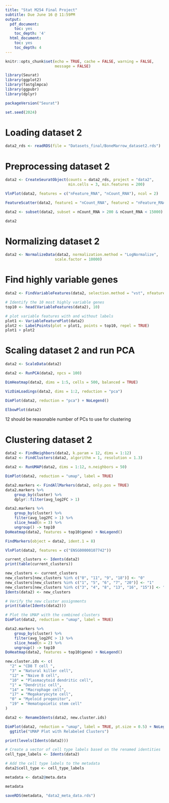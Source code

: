 ```yaml
---
title: "Stat M254 Final Project"
subtitle: Due June 16 @ 11:59PM
output:
  pdf_document:
    toc: yes
    toc_depth: '4'
  html_document:
    toc: yes
    toc_depth: 4
---
```


```r
knitr::opts_chunk$set(echo = TRUE, cache = FALSE, warning = FALSE,
                      message = FALSE)
```

```r
library(Seurat)
library(ggplot2)
library(fastglmpca)
library(ggpubr)
library(dplyr)

```

```r
packageVersion("Seurat")
```

```r
set.seed(2024)
```

# Loading dataset 2

```r
data2_rds <- readRDS(file = "Datasets_final/BoneMarrow_dataset2.rds")
```


# Preprocessing dataset 2


```r
data2 <- CreateSeuratObject(counts = data2_rds, project = "data2",
                            min.cells = 3, min.features = 200)
```


```r
VlnPlot(data2, features = c("nFeature_RNA", "nCount_RNA"), ncol = 2)
```

```r
FeatureScatter(data2, feature1 = "nCount_RNA", feature2 = "nFeature_RNA")
```

```r
data2 <- subset(data2, subset = nCount_RNA > 200 & nCount_RNA < 15000)
```

```r
data2
```


# Normalizing dataset 2 

```r
data2 <- NormalizeData(data2, normalization.method = "LogNormalize",
                      scale.factor = 10000)
```


# Find highly variable genes

```r
data2 <- FindVariableFeatures(data2, selection.method = "vst", nfeatures = 2000)
```


```r
# Identify the 10 most highly variable genes
top10 <- head(VariableFeatures(data2), 10)

# plot variable features with and without labels
plot1 <- VariableFeaturePlot(data2)
plot2 <- LabelPoints(plot = plot1, points = top10, repel = TRUE)
plot1 + plot2
```

# Scaling dataset 2 and run PCA

```r
data2 <- ScaleData(data2)
```

```r
data2 <- RunPCA(data2, npcs = 100)
```

```r
DimHeatmap(data2, dims = 1:5, cells = 500, balanced = TRUE)
```


```r
VizDimLoadings(data2, dims = 1:2, reduction = "pca")
```
```r
DimPlot(data2, reduction = "pca") + NoLegend()
```
```r
ElbowPlot(data2)
```
12 should be reasonable number of PCs to use for clustering

# Clustering dataset 2


```r
data2 <- FindNeighbors(data2, k.param = 12, dims = 1:12)
data2 <- FindClusters(data2, algorithm = 1, resolution = 1.3)
```

```r
data2 <- RunUMAP(data2, dims = 1:12, n.neighbors = 50)
```



```r
DimPlot(data2, reduction = "umap", label = TRUE)
```




```r
data2.markers <- FindAllMarkers(data2, only.pos = TRUE)
data2.markers %>%
    group_by(cluster) %>%
    dplyr::filter(avg_log2FC > 1)
```

```r
data2.markers %>%
    group_by(cluster) %>%
    filter(avg_log2FC > 1) %>%
    slice_head(n = 3) %>%
    ungroup() -> top10
DoHeatmap(data2, features = top10$gene) + NoLegend()
```

```r
FindMarkers(object = data2, ident.1 = 8)
```
```r
VlnPlot(data2, features = c("ENSG00000107742"))
```



```r
current_clusters <- Idents(data2)
print(table(current_clusters))
```

```r
new_clusters <- current_clusters
new_clusters[new_clusters %in% c("0", "11", "9", "18")] <- "0"
new_clusters[new_clusters %in% c("1", "5", "6", "7", "20")] <- "1"
new_clusters[new_clusters %in% c("3", "4", "8", "13", "16", "15")] <- "3"
Idents(data2) <- new_clusters

# Verify the new cluster assignments
print(table(Idents(data2)))

# Plot the UMAP with the combined clusters
DimPlot(data2, reduction = "umap", label = TRUE)
```
```r
data2.markers %>%
    group_by(cluster) %>%
    filter(avg_log2FC > 1) %>%
    slice_head(n = 2) %>%
    ungroup() -> top10
DoHeatmap(data2, features = top10$gene) + NoLegend()
```

```r
new.cluster.ids <- c(
  "2" = "CD8 T cell ",
  "3" = "Natural killer cell",
  "12" = "Naive B cell",
  "10" = "Plasmacytoid dendritic cell",
  "1" = "Dendritic cell",
  "14" = "Macrophage cell",
  "17" = "Megakaryocyte cell",
  "0" = "Myeloid progenitor",
  "19" = "Hematopoietic stem cell"
)
```

```r
data2 <- RenameIdents(data2, new.cluster.ids)
```

```r
DimPlot(data2, reduction = "umap", label = TRUE, pt.size = 0.5) + NoLegend() + 
  ggtitle("UMAP Plot with Relabeled Clusters")
```

```r
print(levels(Idents(data2)))
```

```r
# Create a vector of cell type labels based on the renamed identities
cell_type_labels <- Idents(data2)

# Add the cell type labels to the metadata
data2$cell_type <- cell_type_labels
```


```r
metadata <- data2@meta.data
```

```r
metadata
```


```r
saveRDS(metadata, "data2_meta_data.rds")
```

